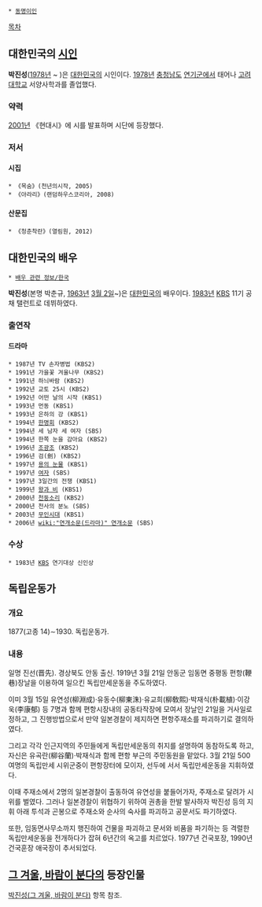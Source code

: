  * [[동명이인]]

[[목차]]
== 대한민국의 [[시인]] ==
'''박진성'''([[1978년]] ~ )은 [[대한민국]]의 시인이다. [[1978년]] [[충청남도]] [[연기군]]에서 태어나 [[고려대학교]] 서양사학과를 졸업했다.

=== 약력 ===
[[2001년]] 《현대시》에 시를 발표하며 시단에 등장했다.

=== 저서 ===

==== 시집 ==== 
 * 《목숨》(천년의시작, 2005)
 * 《아라리》(랜덤하우스코리아, 2008)

==== 산문집 ====
 * 《청춘착란》(열림원, 2012)

== 대한민국의 배우 ==
 * [[배우 관련 정보/한국]]

'''박진성'''(본명 박춘규, [[1963년]] [[3월 2일]]~)은 [[대한민국]]의 배우이다. [[1983년]] [[KBS]] 11기 공채 탤런트로 데뷔하였다.

=== 출연작 ===
==== 드라마 ====
 * 1987년 TV 손자병법 (KBS2)
 * 1991년 가을꽃 겨울나무 (KBS2)
 * 1991년 하늬바람 (KBS2)
 * 1992년 교토 25시 (KBS2)
 * 1992년 어떤 날의 시작 (KBS1)
 * 1993년 먼동 (KBS1)
 * 1993년 은하의 강 (KBS1)
 * 1994년 [[한명회]] (KBS2)
 * 1994년 세 남자 세 여자 (SBS)
 * 1994년 한쪽 눈을 감아요 (KBS2)
 * 1996년 [[조광조]] (KBS2)
 * 1996년 검(劍) (KBS2)
 * 1997년 [[용의 눈물]] (KBS1)
 * 1997년 [[여자]] (SBS)
 * 1997년 3일간의 전쟁 (KBS1)
 * 1999년 [[왕과 비]] (KBS1)
 * 2000년 [[천둥소리]] (KBS2)
 * 2000년 천사의 분노 (SBS)
 * 2003년 [[무인시대]] (KBS1)
 * 2006년 [[wiki:"연개소문(드라마)" 연개소문]] (SBS)

=== 수상 ===
 * 1983년 [[KBS]] 연기대상 신인상

== 독립운동가 ==
=== 개요 ===
1877(고종 14)∼1930. 독립운동가.

=== 내용 ===
일명 진선(晋先). 경상북도 안동 출신. 1919년 3월 21일 안동군 임동면 중평동 편항(鞭巷)장날을 이용하여 일으킨 독립만세운동을 주도하였다.

이미 3월 15일 유연성(柳淵成)·유동수(柳東洙)·유교희(柳敎熙)·박재식(朴載植)·이강욱(李康郁) 등 7명과 함께 편항시장내의 공동타작장에 모여서 장날인 21일을 거사일로 정하고, 그 진행방법으로서 만약 일본경찰이 제지하면 편항주재소를 파괴하기로 결의하였다.

그리고 각각 인근지역의 주민들에게 독립만세운동의 취지를 설명하여 동참하도록 하고, 자신은 유곡란(柳谷蘭)·박재식과 함께 편항 부근의 주민동원을 맡았다. 3월 21일 500여명의 독립만세 시위군중이 편항장터에 모이자, 선두에 서서 독립만세운동을 지휘하였다.

이때 주재소에서 2명의 일본경찰이 출동하여 유연성을 붙들어가자, 주재소로 달려가 시위를 벌였다. 그러나 일본경찰이 위협하기 위하여 권총을 한발 발사하자 박진성 등의 지휘 아래 투석과 곤봉으로 주재소와 순사의 숙사를 파괴하고 공문서도 파기하였다.

또한, 임동면사무소까지 행진하여 건물을 파괴하고 문서와 비품을 파기하는 등 격렬한 독립만세운동을 전개하다가 잡혀 6년간의 옥고를 치르었다. 1977년 건국포장, 1990년건국훈장 애국장이 추서되었다.

== [[그 겨울, 바람이 분다]]의 등장인물 ==
[[박진성(그 겨울, 바람이 분다)]] 항목 참조.
